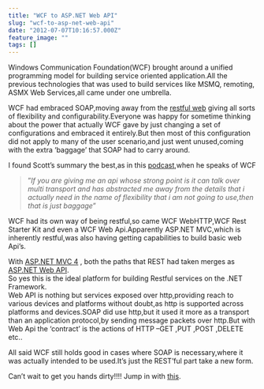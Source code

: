 ```yaml
---
title: "WCF to ASP.NET Web API"
slug: "wcf-to-asp-net-web-api"
date: "2012-07-07T10:16:57.000Z"
feature_image: ""
tags: []
---
```


Windows Communication Foundation(WCF) brought around a unified programming model for building service oriented application.All the previous technologies that was used to build services like MSMQ, remoting, ASMX Web Services,all came under one umbrella.

WCF had embraced SOAP,moving away from the [restful web](http://rahulpnath.wordpress.com/2011/06/11/rest-after-a-long-time/) giving all sorts of flexibility and configurability.Everyone was happy for sometime thinking about the power that actually WCF gave by just changing a set of configurations and embraced it entirely.But then most of this configuration did not apply to many of the user scenario,and just went unused,coming with the extra ‘baggage’ that SOAP had to carry around.

I found Scott’s summary the best,as in this [podcast](http://www.hanselminutes.com/264/this-is-not-your-fathers-wcf-all-about-the-webapi-with-glenn-block),when he speaks of WCF

> ”_If you are giving me an api whose strong point is it can talk over multi transport and has abstracted me away from the details that i actually need in the name of flexibility that i am not going to use,then that is just baggage_”

WCF had its own way of being restful,so came WCF WebHTTP,WCF Rest Starter Kit and even a WCF Web Api.Apparently ASP.NET MVC,which is inherently restful,was also having getting capabilities to build basic web Api’s.

With [ASP.NET MVC 4](http://www.asp.net/mvc/mvc4) , both the paths that REST had taken merges as [ASP.NET Web API](http://www.asp.net/web-api).  
So yes this is the ideal platform for building Restful services on the .NET Framework.  
Web API is nothing but services exposed over http,providing reach to various devices and platforms without doubt,as http is supported across platforms and devices.SOAP did use http,but it used it more as a transport than an application protocol,by sending message packets over http.But with Web Api the ‘contract’ is the actions of HTTP –GET ,PUT ,POST ,DELETE etc..

All said WCF still holds good in cases where SOAP is necessary,where it was actually intended to be used.It’s just the REST’ful part take a new form.

Can’t wait to get you hands dirty!!!! Jump in with [this](http://channel9.msdn.com/Events/TechEd/NorthAmerica/2012/DEV309).